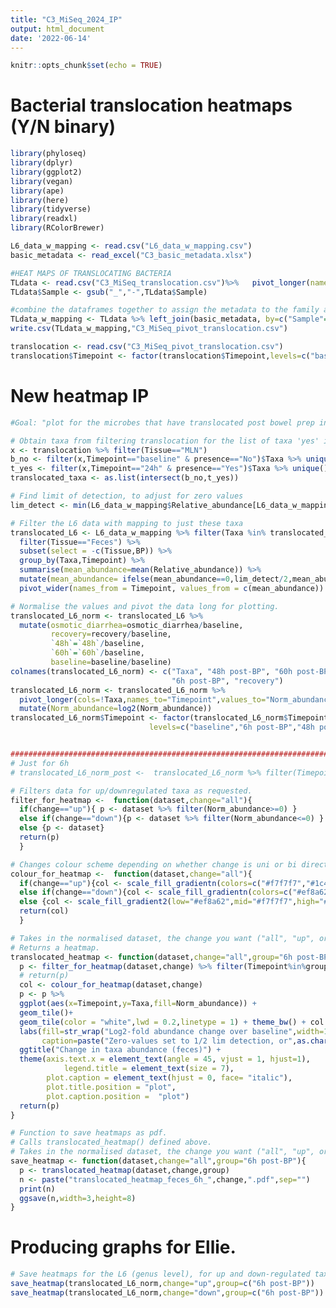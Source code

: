 ```yaml
---
title: "C3_MiSeq_2024_IP"
output: html_document
date: '2022-06-14'
---
```


```r
knitr::opts_chunk$set(echo = TRUE)
```

# Bacterial translocation heatmaps (Y/N binary)
```r
library(phyloseq)
library(dplyr)
library(ggplot2)
library(vegan)
library(ape)
library(here)
library(tidyverse)
library(readxl)
library(RColorBrewer)

L6_data_w_mapping <- read.csv("L6_data_w_mapping.csv")
basic_metadata <- read_excel("C3_basic_metadata.xlsx")

#HEAT MAPS OF TRANSLOCATING BACTERIA 
TLdata <- read.csv("C3_MiSeq_translocation.csv")%>%   pivot_longer(names_to = "Sample", values_to = "presence", cols = starts_with("CC"))
TLdata$Sample <- gsub("_","-",TLdata$Sample)

#combine the dataframes together to assign the metadata to the family and the sample 
TLdata_w_mapping <- TLdata %>% left_join(basic_metadata, by=c("Sample"= "index"))
write.csv(TLdata_w_mapping,"C3_MiSeq_pivot_translocation.csv")

translocation <- read.csv("C3_MiSeq_pivot_translocation.csv")
translocation$Timepoint <- factor(translocation$Timepoint,levels=c("baseline","24h","recovery"))

```

# New heatmap IP
```r
#Goal: "plot for the microbes that have translocated post bowel prep in heatmap form to see if any of them increased in abundance during osmotic diarrhea, from a preliminary look it seems like several of them did. I suggest doing this by plotting the average abundance across mice for a timepoint, all normalized to the average of the baseline."

# Obtain taxa from filtering translocation for the list of taxa 'yes' in MLN
x <- translocation %>% filter(Tissue=="MLN") 
b_no <- filter(x,Timepoint=="baseline" & presence=="No")$Taxa %>% unique()
t_yes <- filter(x,Timepoint=="24h" & presence=="Yes")$Taxa %>% unique()
translocated_taxa <- as.list(intersect(b_no,t_yes))

# Find limit of detection, to adjust for zero values
lim_detect <- min(L6_data_w_mapping$Relative_abundance[L6_data_w_mapping$Relative_abundance!=0])

# Filter the L6 data with mapping to just these taxa
translocated_L6 <- L6_data_w_mapping %>% filter(Taxa %in% translocated_taxa) %>%
  filter(Tissue=="Feces") %>%
  subset(select = -c(Tissue,BP)) %>%
  group_by(Taxa,Timepoint) %>%
  summarise(mean_abundance=mean(Relative_abundance)) %>%
  mutate(mean_abundance= ifelse(mean_abundance==0,lim_detect/2,mean_abundance)) %>%
  pivot_wider(names_from = Timepoint, values_from = c(mean_abundance))

# Normalise the values and pivot the data long for plotting.
translocated_L6_norm <- translocated_L6 %>%
  mutate(osmotic_diarrhea=osmotic_diarrhea/baseline,
         recovery=recovery/baseline,
         `48h`=`48h`/baseline,
         `60h`=`60h`/baseline, 
         baseline=baseline/baseline) 
colnames(translocated_L6_norm) <- c("Taxa", "48h post-BP", "60h post-BP", "baseline", 
                                    "6h post-BP", "recovery")
translocated_L6_norm <- translocated_L6_norm %>%
  pivot_longer(cols=!Taxa,names_to="Timepoint",values_to="Norm_abundance") %>%
  mutate(Norm_abundance=log2(Norm_abundance)) 
translocated_L6_norm$Timepoint <- factor(translocated_L6_norm$Timepoint,
                               levels=c("baseline","6h post-BP","48h post-BP","60h post-BP","recovery"))


####################################################################################
# Just for 6h
# translocated_L6_norm_post <-  translocated_L6_norm %>% filter(Timepoint=="6h post-BP")

# Filters data for up/downregulated taxa as requested.
filter_for_heatmap <-  function(dataset,change="all"){
  if(change=="up"){ p <- dataset %>% filter(Norm_abundance>=0) }
  else if(change=="down"){p <- dataset %>% filter(Norm_abundance<=0) }
  else {p <- dataset}
  return(p)
  }

# Changes colour scheme depending on whether change is uni or bi directional
colour_for_heatmap <-  function(dataset,change="all"){
  if(change=="up"){col <- scale_fill_gradientn(colors=c("#f7f7f7","#1c4e73"))}
  else if(change=="down"){col <- scale_fill_gradientn(colors=c("#ef8a62","#f7f7f7"))}
  else {col <- scale_fill_gradient2(low="#ef8a62",mid="#f7f7f7",high="#1c4e73")}
  return(col)
  }

# Takes in the normalised dataset, the change you want ("all", "up", or "down"), and the Timepoint groups as they appear in the metadata (eg. "6h post-BP")
# Returns a heatmap.
translocated_heatmap <- function(dataset,change="all",group="6h post-BP"){
  p <- filter_for_heatmap(dataset,change) %>% filter(Timepoint%in%group)
  # return(p)
  col <- colour_for_heatmap(dataset,change)
  p <- p %>%
  ggplot(aes(x=Timepoint,y=Taxa,fill=Norm_abundance)) +
  geom_tile()+
  geom_tile(color = "white",lwd = 0.2,linetype = 1) + theme_bw() + col +
  labs(fill=str_wrap("Log2-fold abundance change over baseline",width=12),
       caption=paste("Zero-values set to 1/2 lim detection, or",as.character(lim_detect/2)))+
  ggtitle("Change in taxa abundance (feces)") +
  theme(axis.text.x = element_text(angle = 45, vjust = 1, hjust=1),
            legend.title = element_text(size = 7),
        plot.caption = element_text(hjust = 0, face= "italic"),
        plot.title.position = "plot",
        plot.caption.position =  "plot")
  return(p)
}

# Function to save heatmaps as pdf.
# Calls translocated_heatmap() defined above.
# Takes in the normalised dataset, the change you want ("all", "up", or "down"), and the Timepoint groups as they appear in the metadata (eg. "6h post-BP")
save_heatmap <- function(dataset,change="all",group="6h post-BP"){
  p <- translocated_heatmap(dataset,change,group)
  n <- paste("translocated_heatmap_feces_6h_",change,".pdf",sep="")
  print(n)
  ggsave(n,width=3,height=8)
}
```

# Producing graphs for Ellie.
```r
# Save heatmaps for the L6 (genus level), for up and down-regulated taxa at 6h post-BP.
save_heatmap(translocated_L6_norm,change="up",group=c("6h post-BP"))
save_heatmap(translocated_L6_norm,change="down",group=c("6h post-BP"))
```

